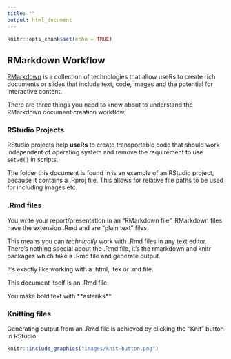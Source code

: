 ```yaml
---
title: ""
output: html_document
---
```


```r
knitr::opts_chunk$set(echo = TRUE)
```

## RMarkdown Workflow

[RMarkdown](http://rmarkdown.rstudio.com) is a collection of technologies that allow useRs to create rich documents or slides that include text, code, images and the potential for interactive content.

There are three things you need to know about to understand the RMarkdown document creation workflow.

### RStudio Projects

RStudio projects help **useRs** to create transportable code that should work independent of operating system and remove the requirement to use `setwd()` in scripts.

The folder this document is found in is an example of an RStudio project, because it contains a .Rproj file. This allows for relative file paths to be used for including images etc.

### .Rmd files

You write your report/presentation in an "RMarkdown file". RMarkdown files have the extension .Rmd and are "plain text" files.

This means you can *technically* work with .Rmd files in any text editor. There's nothing special about the .Rmd file, it's the rmarkdown and knitr packages which take a .Rmd file and generate output.

It's exactly like working with a .html, .tex or .md file.

This document itself is an .Rmd file

You make bold text with \*\*asteriks\*\*

### Knitting files

Generating output from an .Rmd file is achieved by clicking the "Knit" button in RStudio.

```r
knitr::include_graphics("images/knit-button.png")
```

